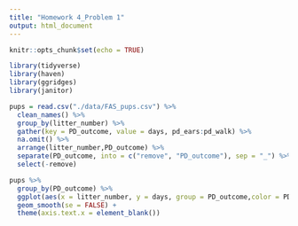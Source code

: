 ```yaml
---
title: "Homework 4_Problem 1"
output: html_document
---
```


```r
knitr::opts_chunk$set(echo = TRUE)
```

```r
library(tidyverse)
library(haven)
library(ggridges)
library(janitor)
```

```r
pups = read.csv("./data/FAS_pups.csv") %>%
  clean_names() %>%
  group_by(litter_number) %>%
  gather(key = PD_outcome, value = days, pd_ears:pd_walk) %>%
  na.omit() %>%
  arrange(litter_number,PD_outcome) %>%
  separate(PD_outcome, into = c("remove", "PD_outcome"), sep = "_") %>%
  select(-remove)

pups %>%
  group_by(PD_outcome) %>%
  ggplot(aes(x = litter_number, y = days, group = PD_outcome,color = PD_outcome)) +
  geom_smooth(se = FALSE) +
  theme(axis.text.x = element_blank())
```
